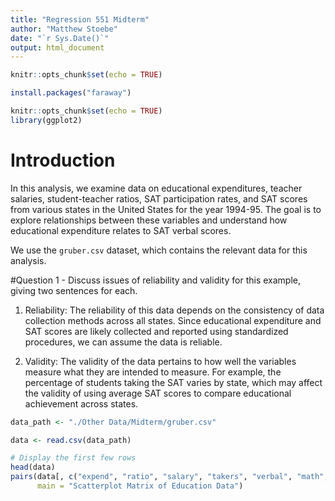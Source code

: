 ```yaml
---
title: "Regression 551 Midterm"
author: "Matthew Stoebe"
date: "`r Sys.Date()`"
output: html_document
---
```


```r
knitr::opts_chunk$set(echo = TRUE)

install.packages("faraway")

knitr::opts_chunk$set(echo = TRUE)
library(ggplot2)
```

# Introduction

In this analysis, we examine data on educational expenditures, teacher salaries, student-teacher ratios, SAT participation rates, and SAT scores from various states in the United States for the year 1994-95. The goal is to explore relationships between these variables and understand how educational expenditure relates to SAT verbal scores.

We use the `gruber.csv` dataset, which contains the relevant data for this analysis.

#Question 1
- Discuss issues of reliability and validity for this example, giving two sentences for each.

1. Reliability: The reliability of this data depends on the consistency of data collection methods across all states. Since educational expenditure and SAT scores are likely collected and reported using standardized procedures, we can assume the data is reliable.

2. Validity: The validity of the data pertains to how well the variables measure what they are intended to measure. For example, the percentage of students taking the SAT varies by state, which may affect the validity of using average SAT scores to compare educational achievement across states.

```r
data_path <- "./Other Data/Midterm/gruber.csv"

data <- read.csv(data_path)

# Display the first few rows
head(data)
pairs(data[, c("expend", "ratio", "salary", "takers", "verbal", "math", "total")],
      main = "Scatterplot Matrix of Education Data")
```


